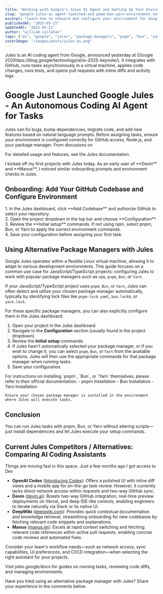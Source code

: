 ```yaml
---
title: "Working with Google's Jules AI Agent and Setting Up Your Environment"
slug: "google-jules-ai-agent-launched-and-pnpm-bun-yarn-environment-setup"
excerpt: "Learn how to onboard and configure your environment for Google Jules AI agent, including GitHub integration, Node version management, and alternative package managers."
publishedAt: "2025-05-21"
updatedAt: "2025-05-21"
author: "william-callahan"
tags: ["ai", "google", "jules", "package-managers", "pnpm", "bun", "yarn"]
coverImage: "/images/posts/jules-ai.png"
---
```


<BackgroundInfo title="About Jules AI Agent">
Jules is an AI coding agent from Google, announced yesterday at [Google I/O](https://blog.google/technology/ai/io-2025-keynote/). It integrates with GitHub, runs tasks asynchronously in a virtual machine, applies code changes, runs tests, and opens pull requests with inline diffs and activity logs.
</BackgroundInfo>

# Google Just Launched Google Jules - An Autonomous Coding AI Agent for Tasks

Jules can fix bugs, bump dependencies, migrate code, and add new features based on natural language prompts. Before assigning tasks, ensure your environment is configured correctly for GitHub access, Node.js, and your package manager. From discusions on

For detailed usage and features, see the <ExternalLink href="https://jules.google/docs">Jules documentation</ExternalLink>.

<BackgroundInfo title="My Early Experience">
I kicked off my first projects with Jules today. As an early user of **Devin** and **Manus**, I noticed similar onboarding prompts and environment checks in Jules.
</BackgroundInfo>

## Onboarding: Add Your GitHub Codebase and Configure Environment

<CollapseDropdown summary="Connect repo and configure environment">
  <div>
    1. In the Jules dashboard, click **Add Codebase** and authorize GitHub to select your repository.<br/>
    2. Open the project dropdown in the top bar and choose **Configuration**.<br/>
    3. Review the **Initial setup** commands. If not using npm, select pnpm, Bun, or Yarn to apply the correct environment commands.<br/>
    4. Save your configuration before assigning your first task.
  </div>
</CollapseDropdown>

## Using Alternative Package Managers with Jules

Google Jules operates within a flexible Linux virtual machine, allowing it to adapt to various development environments. This guide focuses on a common use case for JavaScript/TypeScript projects: configuring Jules to work with popular package managers such as `npm`, `pnpm`, `Bun`, or `Yarn`.

If your JavaScript/TypeScript project uses `pnpm`, `Bun`, or `Yarn`, Jules can often detect and utilize your chosen package manager automatically, typically by identifying lock files like `pnpm-lock.yaml`, `bun.lockb`, or `yarn.lock`.

For these specific package managers, you can also explicitly configure them in the Jules dashboard:
1. Open your project in the Jules dashboard.
2. Navigate to the **Configuration** section (usually found in the project dropdown).
3. Review the **Initial setup** commands.
4. If Jules hasn't automatically selected your package manager, or if you wish to change it, you can select `pnpm`, `Bun`, or `Yarn` from the available options. Jules will then use the appropriate commands for that package manager when running tasks.
5. Save your configuration.

<CollapseDropdown summary="Installation Instructions for pnpm, Bun, and Yarn">
  <div>
    For instructions on installing `pnpm`, `Bun`, or `Yarn` themselves, please refer to their official documentation:
    - <ExternalLink href="https://pnpm.io/installation">pnpm Installation</ExternalLink>
    - <ExternalLink href="https://bun.sh/docs/installation">Bun Installation</ExternalLink>
    - <ExternalLink href="https://yarnpkg.com/getting-started/install">Yarn Installation</ExternalLink>

    Ensure your chosen package manager is installed in the environment where Jules will execute tasks.
  </div>
</CollapseDropdown>

## Conclusion

You can run Jules tasks with pnpm, Bun, or Yarn without altering scripts—just install dependencies and let Jules execute your setup commands.

## Current Jules Competitors / Alternatives: Comparing AI Coding Assistants

Things are moving fast in this space. Just a few months ago I got access to Dev

<TweetEmbed url="https://x.com/leerob/status/1925228425301893481" />

- **OpenAI Codex** ([Introducing Codex](https://openai.com/index/introducing-codex/)): Offers a polished UI with inline diff views and a mobile app for on-the-go task review. However, it currently lacks direct network access within requests and two-way GitHub sync.
- **Devin** ([devin.ai](https://devin.ai)): Boasts two-way GitHub integration, real-time preview deployments on Vercel, and deep IDE-like controls, enabling engineers to iterate naturally via Slack or its native UI.
- **DeepWiki** ([deepwiki.com](https://deepwiki.com)): Provides quick contextual documentation and knowledge retrieval, streamlining onboarding for new codebases by fetching relevant code snippets and explanations.
- **Manus** ([manus.im](https://manus.im)): Excels at rapid context switching and fetching relevant code references within active pull requests, enabling concise code reviews and automated fixes.

Consider your team's workflow needs—such as network access, sync capabilities, UI preferences, and CI/CD integration—when selecting the right assistant for your projects.

<BackgroundInfo title="Jules Documentation">
Visit <ExternalLink href="https://jules.google/docs">jules.google/docs</ExternalLink> for guides on running tasks, reviewing code diffs, and managing environments.
</BackgroundInfo>

Have you tried using an alternative package manager with Jules? Share your experience in the comments below.

